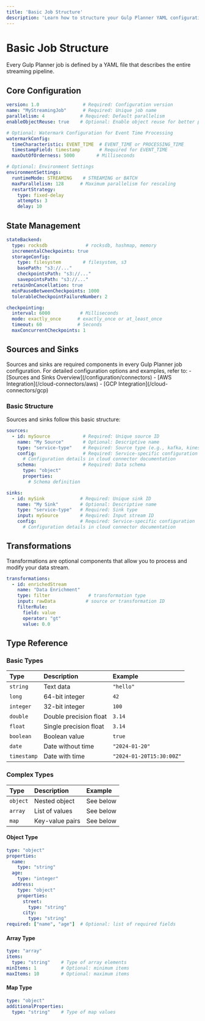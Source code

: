 ```yaml
---
title: 'Basic Job Structure'
description: 'Learn how to structure your Gulp Planner YAML configuration files'
---
```


# Basic Job Structure

Every Gulp Planner job is defined by a YAML file that describes the entire streaming pipeline.

## Core Configuration

```yaml
version: 1.0                # Required: Configuration version
name: "MyStreamingJob"      # Required: Unique job name
parallelism: 4             # Required: Default parallelism
enableObjectReuse: true    # Optional: Enable object reuse for better performance

# Optional: Watermark Configuration for Event Time Processing
watermarkConfig:
  timeCharacteristic: EVENT_TIME  # EVENT_TIME or PROCESSING_TIME
  timestampField: timestamp       # Required for EVENT_TIME
  maxOutOfOrderness: 5000        # Milliseconds

# Optional: Environment Settings
environmentSettings:
  runtimeMode: STREAMING    # STREAMING or BATCH
  maxParallelism: 128      # Maximum parallelism for rescaling
  restartStrategy:
    type: fixed-delay
    attempts: 3
    delay: 10
```

## State Management

```yaml
stateBackend:
  type: rocksdb              # rocksdb, hashmap, memory
  incrementalCheckpoints: true
  storageConfig:
    type: filesystem        # filesystem, s3
    basePath: "s3://..."
    checkpointsPath: "s3://..."
    savepointsPath: "s3://..."
  retainOnCancellation: true
  minPauseBetweenCheckpoints: 1000
  tolerableCheckpointFailureNumber: 2

checkpointing:
  interval: 6000           # Milliseconds
  mode: exactly_once      # exactly_once or at_least_once
  timeout: 60             # Seconds
  maxConcurrentCheckpoints: 1
```

## Sources and Sinks

<Note>
Sources and sinks are required components in every Gulp Planner job configuration. For detailed configuration options and examples, refer to:
- [Sources and Sinks Overview](/configuration/connectors)
- [AWS Integration](/cloud-connectors/aws)
- [GCP Integration](/cloud-connectors/gcp)
</Note>

### Basic Structure

Sources and sinks follow this basic structure:

```yaml
sources:
  - id: mySource            # Required: Unique source ID
    name: "My Source"       # Optional: Descriptive name
    type: "service-type"    # Required: Source type (e.g., kafka, kinesis)
    config:                 # Required: Service-specific configuration
      # Configuration details in cloud connector documentation
    schema:                 # Required: Data schema
      type: "object"
      properties:
        # Schema definition

sinks:
  - id: mySink             # Required: Unique sink ID
    name: "My Sink"        # Optional: Descriptive name
    type: "service-type"   # Required: Sink type
    input: mySource        # Required: Input stream ID
    config:                # Required: Service-specific configuration
      # Configuration details in cloud connector documentation
```

## Transformations

<Note>
Transformations are optional components that allow you to process and modify your data stream.
</Note>

```yaml
transformations:
  - id: enrichedStream
    name: "Data Enrichment"
    type: filter              # transformation type
    input: rawData           # source or transformation ID
    filterRule:
      field: value
      operator: "gt"
      value: 0.0
```

## Type Reference

### Basic Types

| Type | Description | Example |
|:-----|:------------|:--------|
| `string` | Text data | `"hello"` |
| `long` | 64-bit integer | `42` |
| `integer` | 32-bit integer | `100` |
| `double` | Double precision float | `3.14` |
| `float` | Single precision float | `3.14` |
| `boolean` | Boolean value | `true` |
| `date` | Date without time | `"2024-01-20"` |
| `timestamp` | Date with time | `"2024-01-20T15:30:00Z"` |

### Complex Types

| Type | Description | Example |
|:-----|:------------|:--------|
| `object` | Nested object | See below |
| `array` | List of values | See below |
| `map` | Key-value pairs | See below |

#### Object Type
```yaml
type: "object"
properties:
  name:
    type: "string"
  age:
    type: "integer"
  address:
    type: "object"
    properties:
      street:
        type: "string"
      city:
        type: "string"
required: ["name", "age"]  # Optional: list of required fields
```

#### Array Type
```yaml
type: "array"
items:
  type: "string"    # Type of array elements
minItems: 1         # Optional: minimum items
maxItems: 10        # Optional: maximum items
```

#### Map Type
```yaml
type: "object"
additionalProperties:
  type: "string"    # Type of map values
``` 